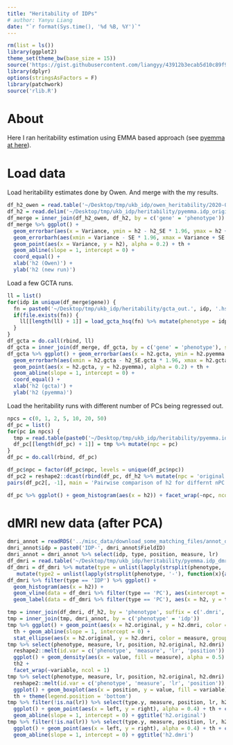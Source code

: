 ```yaml
---
title: "Heritability of IDPs"
# author: Yanyu Liang
date: "`r format(Sys.time(), '%d %B, %Y')`"
---
```


```r
rm(list = ls())
library(ggplot2)
theme_set(theme_bw(base_size = 15))
source('https://gist.githubusercontent.com/liangyy/43912b3ecab5d10c89f9d4b2669871c9/raw/3ca651cfa53ffccb8422f432561138a46e93710f/my_ggplot_theme.R')
library(dplyr)
options(stringsAsFactors = F)
library(patchwork)
source('rlib.R')
```

# About

Here I ran heritability estimation using EMMA based approach (see [pyemma at here](https://github.com/liangyy/misc-tools/tree/master/pyemma)).

# Load data

Load heritability estimates done by Owen.
And merge with the my results.

```r
df_h2_owen = read.table('~/Desktop/tmp/ukb_idp/owen_heritability/2020-08-11_idp-heritability-estimates.txt.gz', header = T)
df_h2 = read.delim('~/Desktop/tmp/ukb_idp/heritability/pyemma.idp_original.tsv.gz')
df_merge = inner_join(df_h2_owen, df_h2, by = c('gene' = 'phenotype'))
df_merge %>% ggplot() +
  geom_errorbar(aes(x = Variance, ymin = h2 - h2_SE * 1.96, ymax = h2 + h2_SE * 1.96), color = 'gray') + 
  geom_errorbarh(aes(xmin = Variance - SE * 1.96, xmax = Variance + SE * 1.96, y = h2), color = 'gray') +
  geom_point(aes(x = Variance, y = h2), alpha = 0.2) + th + 
  geom_abline(slope = 1, intercept = 0) +
  coord_equal() +
  xlab('h2 (Owen)') +
  ylab('h2 (new run)')
```

Load a few GCTA runs.

```r
ll = list()
for(idp in unique(df_merge$gene)) {
  fn = paste0('~/Desktop/tmp/ukb_idp/heritability/gcta_out.', idp, '.hsq')
  if(file.exists(fn)) {
    ll[[length(ll) + 1]] = load_gcta_hsq(fn) %>% mutate(phenotype = idp)
  }
}
df_gcta = do.call(rbind, ll)
df_gcta = inner_join(df_merge, df_gcta, by = c('gene' = 'phenotype'), suffix = c('.pyemma', '.gcta'))
df_gcta %>% ggplot() + geom_errorbar(aes(x = h2.gcta, ymin = h2.pyemma - h2_SE.pyemma * 1.96, ymax = h2.pyemma + h2_SE.pyemma * 1.96), color = 'gray') + 
  geom_errorbarh(aes(xmin = h2.gcta - h2_SE.gcta * 1.96, xmax = h2.gcta + h2_SE.gcta * 1.96, y = h2.pyemma), color = 'gray') +
  geom_point(aes(x = h2.gcta, y = h2.pyemma), alpha = 0.2) + th + 
  geom_abline(slope = 1, intercept = 0) +
  coord_equal() +
  xlab('h2 (gcta)') +
  ylab('h2 (pyemma)')
```

Load the heritability runs with different number of PCs being regressed out.

```r
npcs = c(0, 1, 2, 5, 10, 20, 50)
df_pc = list()
for(pc in npcs) {
  tmp = read.table(paste0('~/Desktop/tmp/ukb_idp/heritability/pyemma.idp_pc', pc, '.tsv.gz'), header = T)
  df_pc[[length(df_pc) + 1]] = tmp %>% mutate(npc = pc)
}
df_pc = do.call(rbind, df_pc)
```

```r
df_pc$npc = factor(df_pc$npc, levels = unique(df_pc$npc))
df_pc2 = reshape2::dcast(rbind(df_pc, df_h2 %>% mutate(npc = 'original')), phenotype ~ npc, value.var = 'h2')
pairs(df_pc2[, -1], main = 'Pairwise comparison of h2 for differnt nPC')
```

```r
df_pc %>% ggplot() + geom_histogram(aes(x = h2)) + facet_wrap(~npc, ncol = 1, labeller = label_both) + th2
```

# dMRI new data (after PCA)

```r
dmri_annot = readRDS('../misc_data/download_some_matching_files/annot_dmri_idps.rds')
dmri_annot$idp = paste0('IDP-', dmri_annot$FieldID)
dmri_annot = dmri_annot %>% select(idp, type, position, measure, lr)
df_dmri = read.table('~/Desktop/tmp/ukb_idp/heritability/pyemma.idp_dmri.tsv.gz', header = T)
df_dmri = df_dmri %>% mutate(type = unlist(lapply(strsplit(phenotype, '-'), function(x){x[[1]]}))) %>% 
   mutate(type2 = unlist(lapply(strsplit(phenotype, '-'), function(x){as.numeric(x[[2]])})))
df_dmri %>% filter(type == 'IDP') %>% ggplot() + 
  geom_histogram(aes(x = h2)) + 
  geom_vline(data = df_dmri %>% filter(type == 'PC'), aes(xintercept = h2)) +
  geom_label(data = df_dmri %>% filter(type == 'PC'), aes(x = h2, y = type2 * 5, label = phenotype)) + th
```

```r
tmp = inner_join(df_dmri, df_h2, by = 'phenotype', suffix = c('.dmri', '.original'))
tmp = inner_join(tmp, dmri_annot, by = c('phenotype' = 'idp'))
tmp %>% ggplot() + geom_point(aes(x = h2.original, y = h2.dmri, color = measure), alpha = 0.5) + 
  th + geom_abline(slope = 1, intercept = 0) +
  stat_ellipse(aes(x = h2.original, y = h2.dmri, color = measure, group = measure),type = "norm")
tmp %>% select(phenotype, measure, lr, position, h2.original, h2.dmri) %>% 
  reshape2::melt(id.var = c('phenotype', 'measure', 'lr', 'position')) %>% 
  ggplot() + geom_density(aes(x = value, fill = measure), alpha = 0.5) + 
  th2 + 
  facet_wrap(~variable, ncol = 1)
tmp %>% select(phenotype, measure, lr, position, h2.original, h2.dmri) %>% 
  reshape2::melt(id.var = c('phenotype', 'measure', 'lr', 'position')) %>% 
  ggplot() + geom_boxplot(aes(x = position, y = value, fill = variable), alpha = 0.5) + 
  th + theme(legend.position = 'bottom')
tmp %>% filter(!is.na(lr)) %>% select(type.y, measure, position, lr, h2.original, h2.dmri) %>% reshape2::dcast(type.y + measure + position ~ lr, value.var = 'h2.original') %>%
  ggplot() + geom_point(aes(x = left, y = right), alpha = 0.4) + th + coord_equal() +
  geom_abline(slope = 1, intercept = 0) + ggtitle('h2.original')
tmp %>% filter(!is.na(lr)) %>% select(type.y, measure, position, lr, h2.original, h2.dmri) %>% reshape2::dcast(type.y + measure + position ~ lr, value.var = 'h2.dmri') %>%
  ggplot() + geom_point(aes(x = left, y = right), alpha = 0.4) + th + coord_equal() +
  geom_abline(slope = 1, intercept = 0) + ggtitle('h2.dmri')
```